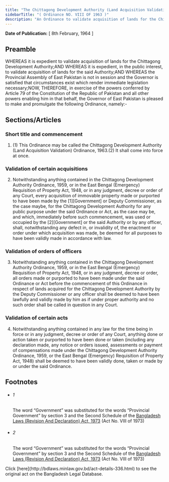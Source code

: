 ```yaml
---
title: "The Chittagong Development Authority (Land Acquisition Validation) Ordinance, 1963 (East Pakistan Ordinance)"
sidebarTitle: "( Ordinance NO. VIII OF 1963 )"
description: "An Ordinance to validate acquisition of lands for the Chittagong Development Authority."
---
```


**Date of Publication:** [ 8th February, 1964 ]

## Preamble

WHEREAS it is expedient to validate acquisition of lands for the Chittagong Development Authority;AND WHEREAS it is expedient, in the public interest, to validate acquisition of lands for the said Authority;AND WHEREAS the Provincial Assembly of East Pakistan is not in session and the Governor is satisfied that circumstances exist which render immediate legislation necessary;NOW, THEREFORE, in exercise of the powers conferred by Article 79 of the Constitution of the Republic of Pakistan and all other powers enabling him in that behalf, the Governor of East Pakistan is pleased to make and promulgate the following Ordinance, namely:-

## Sections/Articles

### Short title and commencement

1. (1) This Ordinance may be called the Chittagong Development Authority (Land Acquisition Validation) Ordinance, 1963.(2) It shall come into force at once.

### Validation of certain acquisitions

2. Notwithstanding anything contained in the Chittagong Development Authority Ordinance, 1959, or in the East Bengal (Emergency) Requisition of Property Act, 1948, or in any judgment, decree or order of any Court, every acquisition of immovable property made or purported to have been made by the [1][Government] or Deputy Commissioner, as the case maybe, for the Chittagong Development Authority for any public purpose under the said Ordinance or Act, as the case may be, and which, immediately before such commencement, was used or occupied by the [2][Government] or the said Authority or by any officer, shall, notwithstanding any defect in, or invalidity of, the enactment or order under which acquisition was made, be deemed for all purposes to have been validly made in accordance with law.

### Validation of orders of officers

3. Notwithstanding anything contained in the Chittagong Development Authority Ordinance, 1959, or in the East Bengal (Emergency) Requisition of Property Act, 1948, or in any judgment, decree or order, all orders made or purported to have been made under the said Ordinance or Act before the commencement of this Ordinance in respect of lands acquired for the Chittagong Development Authority by the Deputy Commissioner or any officer shall be deemed to have been lawfully and validly made by him as if under proper authority and no such order shall be called in question in any Court.

### Validation of certain acts

4. Notwithstanding anything contained in any law for the time being in force or in any judgment, decree or order of any Court, anything done or action taken or purported to have been done or taken (including any declaration made, any notice or orders issued, assessments or payment of compensations made under the Chittagong Development Authority Ordinance, 1959, or the East Bengal (Emergency) Requisition of Property Act, 1948) shall be deemed to have been validly done, taken or made by or under the said Ordinance.

## Footnotes

- ###### 1

  The word “Government” was substituted for the words “Provincial Government” by section 3 and the Second Schedule of the [Bangladesh Laws (Revision And Declaration) Act, 1973](/act-430.html "Bangladesh Laws (Revision And Declaration) Act, 1973") (Act No. VIII of 1973)

- ###### 2

  The word “Government” was substituted for the words “Provincial Government” by section 3 and the Second Schedule of the [Bangladesh Laws (Revision And Declaration) Act, 1973](/act-430.html "Bangladesh Laws (Revision And Declaration) Act, 1973") (Act No. VIII of 1973)

<Note>
  Click [here](http://bdlaws.minlaw.gov.bd/act-details-336.html) to see the original act on the Bangladesh Legal Database.
</Note>

